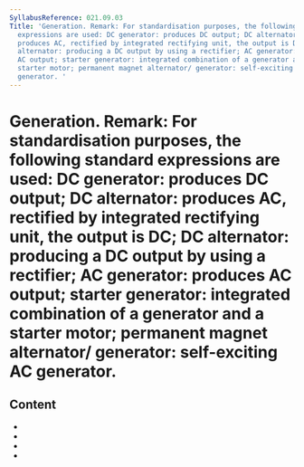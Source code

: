 ```yaml
---
SyllabusReference: 021.09.03
Title: 'Generation. Remark: For standardisation purposes, the following standard
  expressions are used: DC generator: produces DC output; DC alternator:
  produces AC, rectified by integrated rectifying unit, the output is DC; DC
  alternator: producing a DC output by using a rectifier; AC generator: produces
  AC output; starter generator: integrated combination of a generator and a
  starter motor; permanent magnet alternator/ generator: self-exciting AC
  generator. '
---
```


# Generation. Remark: For standardisation purposes, the following standard expressions are used: DC generator: produces DC output; DC alternator: produces AC, rectified by integrated rectifying unit, the output is DC; DC alternator: producing a DC output by using a rectifier; AC generator: produces AC output; starter generator: integrated combination of a generator and a starter motor; permanent magnet alternator/ generator: self-exciting AC generator.

## Content

- <Link href="021.09.03.01" />
- <Link href="021.09.03.02" />
- <Link href="021.09.03.03" />
- <Link href="021.09.03.04" />
